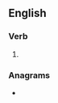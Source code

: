 ==English==

===Verb===
{{head|en|present participle}}

# {{present participle of|amel|lang=en|nocat=1}}

===Anagrams===
* {{l|en|geminal}}